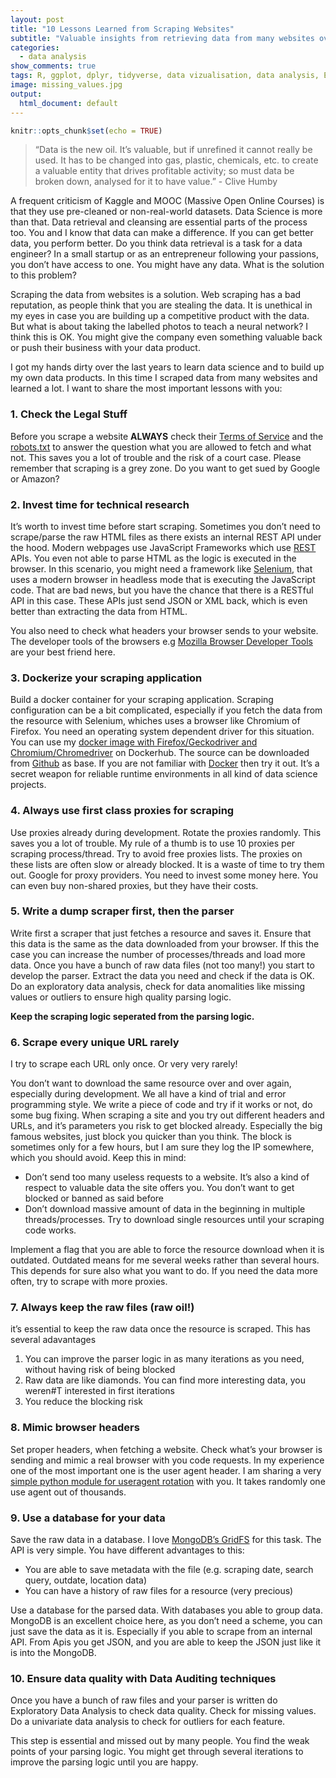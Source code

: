 ```yaml
---
layout: post
title: "10 Lessons Learned from Scraping Websites"
subtitle: "Valuable insights from retrieving data from many websites over the last years which I want to share with you"
categories:
  - data analysis
show_comments: true
tags: R, ggplot, dplyr, tidyverse, data vizualisation, data analysis, EDA
image: missing_values.jpg
output:
  html_document: default
---
```


```r
knitr::opts_chunk$set(echo = TRUE)
```

> "Data is the new oil. It's valuable, but if unrefined it cannot really be used. It has to be changed into gas, plastic, chemicals, etc. to create a valuable entity that drives profitable activity; so must data be broken down, analysed for it to have value." - Clive Humby

A frequent criticism of Kaggle and MOOC (Massive Open Online Courses) is that they use pre-cleaned or non-real-world datasets. Data Science is more than that. Data retrieval and cleansing are essential parts of the process too. You and I know that data can make a difference. If you can get better data, you perform better. Do you think data retrieval is a task for a data engineer? In a small startup or as an entrepreneur following your passions, you don't have access to one. You might have any data. What is the solution to this problem? 

Scraping the data from websites is a solution. Web scraping has a bad reputation, as people think that you are stealing the data. It is unethical in my eyes in case you are building up a competitive product with the data. But what is about taking the labelled photos to teach a neural network? I think this is OK. You might give the company even something valuable back or push their business with your data product.

I got my hands dirty over the last years to learn data science and to build up my own data products. In this time I scraped data from many websites and learned a lot. I want to share the most important lessons with you:

### 1. Check the Legal Stuff

Before you scrape a website __ALWAYS__ check their [Terms of Service](https://en.wikipedia.org/wiki/Terms_of_service) and the  [robots.txt](https://en.wikipedia.org/wiki/Robots_exclusion_standard) to answer the question what you are allowed to fetch and what not. This saves you a lot of trouble and the risk of a court case. Please remember that scraping is a grey zone. Do you want to get sued by Google or Amazon?

### 2. Invest time for technical research

It's worth to invest time before start scraping. Sometimes you don't need to scrape/parse the raw HTML files as there exists an internal REST API under the hood. Modern webpages use JavaScript Frameworks which use [REST](https://en.wikipedia.org/wiki/Representational_state_transfer) APIs. You even not able to parse HTML as the logic is executed in the browser. In this scenario, you might need a framework like [Selenium](https://www.seleniumhq.org/), that uses a modern browser in headless mode that is executing the JavaScript code. That are bad news, but you have the chance that there is a RESTful API in this case. These APIs just send JSON or XML back, which is even better than extracting the data from HTML. 

You also need to check what headers your browser sends to your website. The developer tools of the browsers e.g [Mozilla Browser Developer Tools](https://developer.mozilla.org/en-US/docs/Learn/Common_questions/What_are_browser_developer_tools) are your best friend here.


### 3. Dockerize your scraping application

Build a docker container for your scraping application. Scraping configuration can be a bit complicated, especially if you fetch the data from the resource with Selenium, whiches uses a browser like Chromium of Firefox. You need  an operating system dependent driver for this situation. You can use my [docker image with Firefox/Geckodriver and Chromium/Chromedriver](https://cloud.docker.com/repository/docker/jenslaufer/docker-chromedriver-geckodriver) on Dockerhub. The source can be downloaded from [Github](https://github.com/jenslaufer/docker-chromedriver-geckodriver) as base. If you are not familiar with [Docker](https://github.com) then try it out. It's a secret weapon for reliable runtime environments in all kind of data science projects.


### 4. Always use first class proxies for scraping

Use proxies already during development. Rotate the proxies randomly. This saves you a lot of trouble. My rule of a thumb is to use 10 proxies per scraping process/thread. Try to avoid free proxies lists. The proxies on these lists are often slow or already blocked. It is a waste of time to try them out. Google for proxy providers. You need to invest some money here. You can even buy non-shared proxies, but they have their costs.


### 5. Write a dump scraper first, then the parser


Write first a scraper that just fetches a resource and saves it. Ensure that this data is the same as the data downloaded from your browser. If this the case you can increase the number of processes/threads and load more data. Once you have a bunch of raw data files (not too many!) you start to develop the parser. Extract the data you need and check if the data is OK. Do an exploratory data analysis, check for data anomalities like missing values or outliers to ensure high quality parsing logic.  

__Keep the scraping logic seperated from the parsing logic.__


### 6. Scrape every unique URL rarely

I try to scrape each URL only once. Or very very rarely!

You don't want to download the same resource over and over again, especially during development. We all have a kind of trial and error programming style. We write a piece of code and try if it works or not, do some bug fixing. When scraping a site and you try out different headers and URLs, and it's parameters you risk to get blocked already. Especially the big famous websites, just block you quicker than you think. The block is sometimes only for a few hours, but I am sure they log the IP somewhere, which you should avoid. Keep this in mind:

- Don't send too many useless requests to a website. It's also a kind of respect to valuable data the site offers you. You don't want to get blocked or banned as said before
- Don't download massive amount of data in the beginning in multiple threads/processes. Try to download single resources until your scraping code works.

Implement a flag that you are able to force the resource download when it is outdated. Outdated means for me several weeks rather than several hours. This depends for sure also what you want to do. If you need the data more often, try to scrape with more proxies.

### 7. Always keep the raw files (raw oil!)

it's essential to keep the raw data once the resource is scraped. This has several adavantages

1. You can improve the parser logic in as many iterations as you need, without having risk of being blocked
2. Raw data are like diamonds. You can find more interesting data, you weren#T interested in first iterations
3. You reduce the blocking risk

### 8. Mimic browser headers

Set proper headers, when fetching a website. Check what's your browser is sending and mimic a real browser with you code requests. In my experience one of the most important one is the user agent header. I am sharing a very [simple python module for useragent rotation](https://github.com/jenslaufer/pyuseragents) with you. It takes randomly one use agent out of thousands.

### 9. Use a database for your data

Save the raw data in a database. I love [MongoDB's GridFS](https://docs.mongodb.com/manual/core/gridfs/) for this task. The API is very simple. You have different advantages to this:

- You are able to save metadata with the file (e.g. scraping date, search query, outdate, location data)
- You can have a history of raw files for a resource (very precious)

Use a database for the parsed data. With databases you able to group data. MongoDB is an excellent choice here, as you don't need a scheme, you can just save the data as it is. Especially if you able to scrape from an internal API. From Apis you get JSON, and you are able to keep the JSON just like it is into the MongoDB.

### 10. Ensure data quality with Data Auditing techniques

Once you have a bunch of raw files and your parser is written do Exploratory Data Analysis to check data quality. Check for missing values. Do a univariate data analysis to check for outliers for each feature.

This step is essential and missed out by many people. You find the weak points of your parsing logic. You might get through several iterations to improve the parsing logic until you are happy.